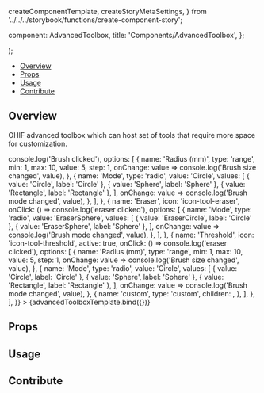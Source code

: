  createComponentTemplate,
  createStoryMetaSettings,
} from '../../../storybook/functions/create-component-story';

  component: AdvancedToolbox,
  title: 'Components/AdvancedToolbox',
};

<Meta
  title="Components/AdvancedToolbox"
  component={AdvancedToolbox}
/>

  <div className="bg-primary-dark h-96 w-64">
    <AdvancedToolbox {...args} />
  </div>
);

<Heading
  title="Advanced Toolbox"
  componentRelativePath="AdvancedToolbox/AdvancedToolbox.tsx"
/>

- [Overview](#overview)
- [Props](#props)
- [Usage](#usage)
- [Contribute](#contribute)

## Overview

OHIF advanced toolbox which can host set of tools that require more space for customization.

<Canvas>
  <Story
    name="Overview"
    args={{
      title: 'Segmentation Tools',
      items: [
        {
          name: 'Brush',
          icon: 'icon-tool-brush',
          active: false,
          onClick: () => console.log('Brush clicked'),
          options: [
            {
              name: 'Radius (mm)',
              type: 'range',
              min: 1,
              max: 10,
              value: 5,
              step: 1,
              onChange: value => console.log('Brush size changed', value),
            },
            {
              name: 'Mode',
              type: 'radio',
              value: 'Circle',
              values: [
                { value: 'Circle', label: 'Circle' },
                { value: 'Sphere', label: 'Sphere' },
                { value: 'Rectangle', label: 'Rectangle' },
              ],
              onChange: value => console.log('Brush mode changed', value),
            },
          ],
        },
        {
          name: 'Eraser',
          icon: 'icon-tool-eraser',
          onClick: () => console.log('eraser clicked'),
          options: [
            {
              name: 'Mode',
              type: 'radio',
              value: 'EraserSphere',
              values: [
                { value: 'EraserCircle', label: 'Circle' },
                { value: 'EraserSphere', label: 'Sphere' },
              ],
              onChange: value => console.log('Brush mode changed', value),
            },
          ],
        },
        {
          name: 'Threshold',
          icon: 'icon-tool-threshold',
          active: true,
          onClick: () => console.log('eraser clicked'),
          options: [
            {
              name: 'Radius (mm)',
              type: 'range',
              min: 1,
              max: 10,
              value: 5,
              step: 1,
              onChange: value => console.log('Brush size changed', value),
            },
            {
              name: 'Mode',
              type: 'radio',
              value: 'Circle',
              values: [
                { value: 'Circle', label: 'Circle' },
                { value: 'Sphere', label: 'Sphere' },
                { value: 'Rectangle', label: 'Rectangle' },
              ],
              onChange: value => console.log('Brush mode changed', value),
            },
            {
              name: 'custom',
              type: 'custom',
              children: <ThersholdSettings />,
            },
          ],
        },
      ],
    }}
  >
    {advancedToolboxTemplate.bind({})}
  </Story>
</Canvas>

## Props

<ArgsTable of={AdvancedToolbox} />

## Usage

## Contribute

<Footer componentRelativePath="AdvancedToolbox/__stories__/AdvancedToolbox.stories.mdx" />
